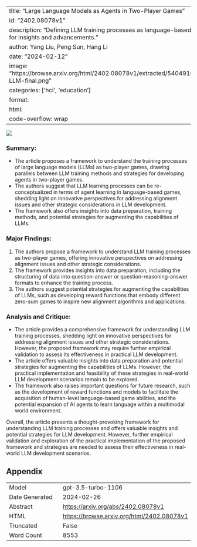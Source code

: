 
---
title: "Large Language Models as Agents in Two-Player Games"
id: "2402.08078v1"
description: "Defining LLM training processes as language-based games for insights and advancements."
author: Yang Liu, Peng Sun, Hang Li
date: "2024-02-12"
image: "https://browse.arxiv.org/html/2402.08078v1/extracted/5404916/fig/RL-LLM-final.png"
categories: ['hci', 'education']
format:
  html:
    code-overflow: wrap
---

![](https://browse.arxiv.org/html/2402.08078v1/extracted/5404916/fig/RL-LLM-final.png)

### **Summary:**
- The article proposes a framework to understand the training processes of large language models (LLMs) as two-player games, drawing parallels between LLM training methods and strategies for developing agents in two-player games.
- The authors suggest that LLM learning processes can be re-conceptualized in terms of agent learning in language-based games, shedding light on innovative perspectives for addressing alignment issues and other strategic considerations in LLM development.
- The framework also offers insights into data preparation, training methods, and potential strategies for augmenting the capabilities of LLMs.

### **Major Findings:**
1. The authors propose a framework to understand LLM training processes as two-player games, offering innovative perspectives on addressing alignment issues and other strategic considerations.
2. The framework provides insights into data preparation, including the structuring of data into question-answer or question-reasoning-answer formats to enhance the training process.
3. The authors suggest potential strategies for augmenting the capabilities of LLMs, such as developing reward functions that embody different zero-sum games to inspire new alignment algorithms and applications.

### **Analysis and Critique:**
- The article provides a comprehensive framework for understanding LLM training processes, shedding light on innovative perspectives for addressing alignment issues and other strategic considerations. However, the proposed framework may require further empirical validation to assess its effectiveness in practical LLM development.
- The article offers valuable insights into data preparation and potential strategies for augmenting the capabilities of LLMs. However, the practical implementation and feasibility of these strategies in real-world LLM development scenarios remain to be explored.
- The framework also raises important questions for future research, such as the development of reward functions and models to facilitate the acquisition of human-level language-based game abilities, and the potential expansion of AI agents to learn language within a multimodal world environment.

Overall, the article presents a thought-provoking framework for understanding LLM training processes and offers valuable insights and potential strategies for LLM development. However, further empirical validation and exploration of the practical implementation of the proposed framework and strategies are needed to assess their effectiveness in real-world LLM development scenarios.

## Appendix

|          |          |
|----------|----------|
| Model     | gpt-3.5-turbo-1106       |
| Date Generated     | 2024-02-26       |
| Abstract | [https://arxiv.org/abs/2402.08078v1](https://arxiv.org/abs/2402.08078v1)        |
| HTML     | [https://browse.arxiv.org/html/2402.08078v1](https://browse.arxiv.org/html/2402.08078v1)       |
| Truncated       | False       |
| Word Count       | 8553       |